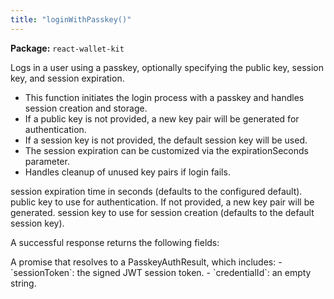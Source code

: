 ```yaml
---
title: "loginWithPasskey()"
---
```



<p>
  <strong>Package:</strong> <code>react-wallet-kit</code>
</p>

<H3Bordered text="Overview" />

Logs in a user using a passkey, optionally specifying the public key, session key, and session expiration.

<ul>
  <li>
    This function initiates the login process with a passkey and handles session
    creation and storage.
  </li>
  <li>
    If a public key is not provided, a new key pair will be generated for
    authentication.
  </li>
  <li>
    If a session key is not provided, the default session key will be used.
  </li>
  <li>
    The session expiration can be customized via the expirationSeconds
    parameter.
  </li>
  <li>Handles cleanup of unused key pairs if login fails.</li>
</ul>

<H3Bordered text="Parameters" />

<ParamField body="params" type="object" required={false} path="params">
  <Expandable title="params details">
    <NestedParam
      parentKey="params"
      childKey="expirationSeconds"
      type="string"
      required={false}
    >
      session expiration time in seconds (defaults to the configured default).
    </NestedParam>
    <NestedParam
      parentKey="params"
      childKey="publicKey"
      type="string"
      required={false}
    >
      public key to use for authentication. If not provided, a new key pair will
      be generated.
    </NestedParam>
    <NestedParam
      parentKey="params"
      childKey="sessionKey"
      type="string"
      required={false}
    >
      session key to use for session creation (defaults to the default session
      key).
    </NestedParam>
  </Expandable>
</ParamField>

<H3Bordered text="Response" />A successful response returns the following
fields:

<ResponseField name="returns" type="PasskeyAuthResult" required={true}>
  A promise that resolves to a PasskeyAuthResult, which includes: -
  `sessionToken`: the signed JWT session token. - `credentialId`: an empty
  string.
</ResponseField>

